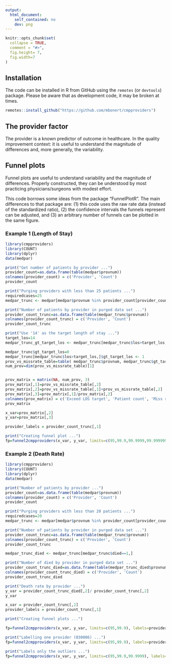 ```yaml
---
output:
  html_document:
    self_contained: no
    dev: png
---
```


```r
knitr::opts_chunk$set(
  collapse = TRUE,
  comment = "#>",
  fig.height= 7, 
  fig.width=7
)
```

## Installation

The code can be installed in R from GitHub using the `remotes` (or `devtools`) package.  Please be aware that as development code, it may be broken at times. 
```r
remotes::install_github("https://github.com/mbonert/cmpproviders")
```

## The provider factor
The provider is a known predictor of outcome in healthcare. In the quality improvement context: it is useful to understand the magnitude of differences and, more generally, the variability. 

## Funnel plots
Funnel plots are useful to understand variability and the magnitude of differences.  Properly constructed, they can be understood by most practicing physicians/surgeons with modest effort. 

This code borrows some ideas from the package "FunnelPlotR". The main differences to that package are: (1) this code uses the raw rate data (instead of the standardized ratio), (2) the confidence intervals the funnels represent can be adjusted, and (3) an arbitrary number of funnels can be plotted in the same figure.

### Example 1 (Length of Stay)
```r
library(cmpproviders)
library(COUNT)
library(dplyr)
data(medpar)

print("Get number of patients by provider ...")
provider_count=as.data.frame(table(medpar$provnum))
colnames(provider_count) = c('Provider', 'Count')
provider_count

print("Purging providers with less than 25 patients ...")
requiredcases=25
medpar_trunc <- medpar[medpar$provnum %in% provider_count[provider_count$Count>=requiredcases,]$Provider,]

print("Number of patients by provider in purged data set ...")
provider_count_trunc=as.data.frame(table(medpar_trunc$provnum))
colnames(provider_count_trunc) = c('Provider', 'Count')
provider_count_trunc

print("Use '14' as the target length of stay ...")
target_los=14
medpar_trunc_gt_target_los <- medpar_trunc[medpar_trunc$los>target_los,]

medpar_trunc$gt_target_los=0
medpar_trunc[medpar_trunc$los>target_los,]$gt_target_los <- 1
prov_vs_missrate_table=table( medpar_trunc$provnum, medpar_trunc$gt_target_los)
num_prov=dim(prov_vs_missrate_table)[1]


prov_matrix = matrix(NA, num_prov, 3)
prov_matrix[,1]=prov_vs_missrate_table[,2]
prov_matrix[,2]=prov_vs_missrate_table[,1]+prov_vs_missrate_table[,2]
prov_matrix[,3]=prov_matrix[,1]/prov_matrix[,2]
colnames(prov_matrix) = c('Exceed LOS target', 'Patient count', 'Miss rate')
prov_matrix

x_var=prov_matrix[,2]
y_var=prov_matrix[,3]

provider_labels = provider_count_trunc[,1]

print("Creating funnel plot ...")
fp=funnel2cmpproviders(x_var, y_var, limits=c(95,99.9,99.9999,99.9999999), labels=provider_labels, addlabels = 1, x_label = "Number of Patients for Each Provider", y_label = "Number of Patients Exceeding Target LOS/Number of Patients", plot_title = "Length of Stay (LOS) Target Miss Rate by Provider and Volume", y_percent=FALSE)
```

### Example 2 (Death Rate)
```r
library(cmpproviders)
library(COUNT)
library(dplyr)
data(medpar)

print("Number of patients by provider ...")
provider_count=as.data.frame(table(medpar$provnum))
colnames(provider_count) = c('Provider', 'Count')
provider_count

print("Purging providers with less than 20 patients ...")
requiredcases=20
medpar_trunc <- medpar[medpar$provnum %in% provider_count[provider_count$Count>=requiredcases,]$Provider,]

print("Number of patients by provider in purged data set ...")
provider_count_trunc=as.data.frame(table(medpar_trunc$provnum))
colnames(provider_count_trunc) = c('Provider', 'Count')
provider_count_trunc

medpar_trunc_died <- medpar_trunc[medpar_trunc$died==1,]

print("Number of died by provider in purged data set ...")
provider_count_trunc_died=as.data.frame(table(medpar_trunc_died$provnum))
colnames(provider_count_trunc_died) = c('Provider', 'Count')
provider_count_trunc_died

print("Death rate by provider ...")
y_var = provider_count_trunc_died[,2]/ provider_count_trunc[,2]
y_var

x_var = provider_count_trunc[,2]
provider_labels = provider_count_trunc[,1]

print("Creating funnel plots ...")

fp=funnel2cmpproviders(x_var, y_var, limits=c(95,99.9), labels=provider_labels, addlabels = 1, x_label = "Provider Volume (Patients Cared for by Provider)", y_label = "Death Rate (Deaths by Provider/Patients Cared for by Provider)", plot_title = "Death Rate by Provider and Volume") 

print("Labelling one provider (030006) ...")
fp=funnel2cmpproviders(x_var, y_var, limits=c(95,99.9), labels=provider_labels, addlabels = 'LIST', labels_to_display = c("030006"), x_label = "Provider Volume (Patients Cared for by Provider)", y_label = "Death Rate (Deaths by Provider/Patients Cared for by Provider)", plot_title = "Death Rate by Provider and Volume") 

print("Labels only the outliers ...")
fp=funnel2cmpproviders(x_var, y_var, limits=c(95,99.9,99.9999), labels=provider_labels, addlabels = "OUTLIERS", x_label = "Provider Volume (Patients Cared for by Provider)", y_label = "Provider Death Rate (Deaths by Provider/Patients Cared for by Provider)", plot_title = "Death Rate by Provider and Volume with Outliers Labelled") 

```
